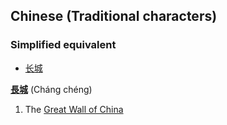 ==Chinese (Traditional characters)==
===Simplified equivalent===
*[[长城]]

'''[[長]][[城]]''' (Cháng chéng)

# The [[Great Wall of China]]
